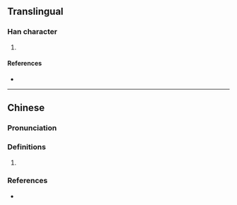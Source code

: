 {{character info/new}}
{{also|垯}}
==Translingual==

===Han character===
{{Han char|rn=32|rad=土|as=12|sn=15|four=|canj=GYGQ|ids=⿰土達}}

# {{defn|Han|sort=土12}}

====References====
* {{Han ref|kx=0240.301|hdz=10485.110|uh=58B6|ud=22710}}

----

==Chinese==
{{zh-forms|s=垯}}

===Pronunciation===
{{zh-pron
|m=dā
|c=daat3,daat6
|cat=
}}

===Definitions===
{{zh-hanzi}}

# {{rfdef|zh}}

===References===
* {{R:yue:Jyutping Database}}